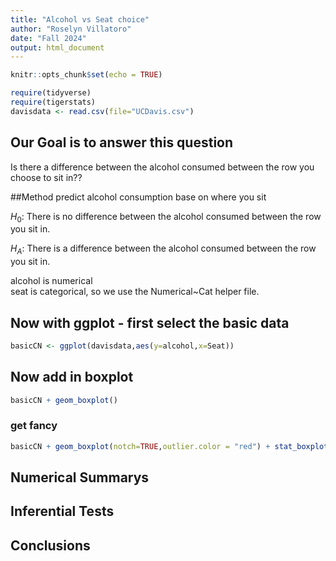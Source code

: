 ```yaml
---
title: "Alcohol vs Seat choice"
author: "Roselyn Villatoro"
date: "Fall 2024"
output: html_document
---
```


```r
knitr::opts_chunk$set(echo = TRUE)
```

```r
require(tidyverse)
require(tigerstats)
davisdata <- read.csv(file="UCDavis.csv")
```
## Our Goal is to answer this question 
Is there a difference between the alcohol consumed between the row
you choose to sit in??

##Method
predict alcohol consumption base on where you sit

$H_0$: There is no difference between the alcohol consumed between the row you sit in. 

$H_A$: There is a difference between the alcohol consumed between the row you sit in.  

alcohol is numerical  
seat is categorical, so we use the Numerical~Cat helper file.

## Now with ggplot - first select the basic data

```r
basicCN <- ggplot(davisdata,aes(y=alcohol,x=Seat))
```
## Now add in boxplot

```r
basicCN + geom_boxplot()
```
  
  
### get fancy  

```r
basicCN + geom_boxplot(notch=TRUE,outlier.color = "red") + stat_boxplot(geom ='errorbar') + labs(title="Fancy notch boxplot \n with 2 lines")
```

## Numerical Summarys 

## Inferential Tests

## Conclusions


